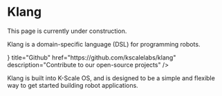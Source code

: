 
# Klang

<Callout type="warning" emoji="⚠️">
This page is currently under construction.
</Callout>

Klang is a domain-specific language (DSL) for programming robots.

<Cards>
  <Cards.Card
    icon={<FaGithub />}
    title="Github"
    href="https://github.com/kscalelabs/klang"
    description="Contribute to our open-source projects"
  />
</Cards>

Klang is built into K-Scale OS, and is designed to be a simple and flexible way to get started building robot applications.
